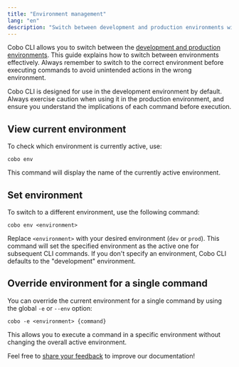 ```yaml
---
title: "Environment management"
lang: "en"
description: "Switch between development and production environments with Cobo CLI."
---
```


Cobo CLI allows you to switch between the [development and production environments](/v2/guides/overview/environments). This guide explains how to switch between environments effectively. Always remember to switch to the correct environment before executing commands to avoid unintended actions in the wrong environment.


<Note>
Cobo CLI is designed for use in the development environment by default. Always exercise caution when using it in the production environment, and ensure you understand the implications of each command before execution.
</Note>

## View current environment

To check which environment is currently active, use:

```shell
cobo env
```

This command will display the name of the currently active environment.



## Set environment

To switch to a different environment, use the following command:

```shell
cobo env <environment>
```

Replace `<environment>` with your desired environment (`dev` or `prod`). This command will set the specified environment as the active one for subsequent CLI commands.
<Info>
If you don't specify an environment, Cobo CLI defaults to the "development" environment.
</Info>
## Override environment for a single command

You can override the current environment for a single command by using the
global `-e` or `--env` option:

```shell
cobo -e <environment> {command}
```

This allows you to execute a command in a specific environment without changing the overall active environment.



<Tip>Feel free to [share your feedback](https://forms.zohopublic.com/cobo/form/DocumentFeedbackForm/formperma/QvLOhxJv1_JMsJ-1dleZ8Itb_7rzN-LtgvsDdxosoVI) to improve our documentation!</Tip>